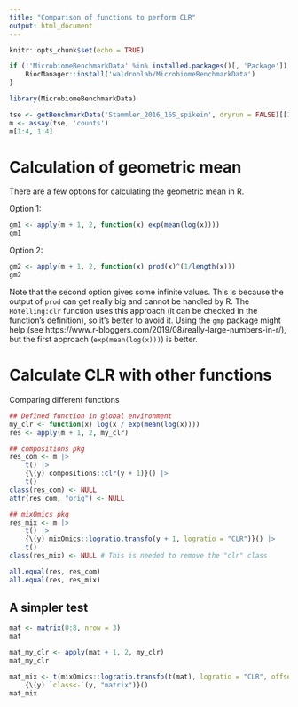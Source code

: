 ```yaml
---
title: "Comparison of functions to perform CLR"
output: html_document
---
```


```r
knitr::opts_chunk$set(echo = TRUE)
```


```r
if (!'MicrobiomeBenchmarkData' %in% installed.packages()[, 'Package']) {
    BiocManager::install('waldronlab/MicrobiomeBenchmarkData')
}

library(MicrobiomeBenchmarkData)
```

```r
tse <- getBenchmarkData('Stammler_2016_16S_spikein', dryrun = FALSE)[[1]]
m <- assay(tse, 'counts')
m[1:4, 1:4]
```

# Calculation of geometric mean

There are a few options for calculating the geometric mean in R.

Option 1:

```r
gm1 <- apply(m + 1, 2, function(x) exp(mean(log(x))))
gm1
```

Option 2:

```r
gm2 <- apply(m + 1, 2, function(x) prod(x)^(1/length(x)))
gm2
```

Note that the second option gives some infinite values. This is because 
the output of `prod` can get really big and cannot be handled by R. The 
`Hotelling:clr` function uses this approach (it can be checked in the function's
definition), so it's better to avoid it. Using the `gmp` package might help (see 
https://www.r-bloggers.com/2019/08/really-large-numbers-in-r/), but the
first approach (`exp(mean(log(x)))`) is better.

# Calculate CLR with other functions

Comparing different functions

```r
## Defined function in global environment
my_clr <- function(x) log(x / exp(mean(log(x))))
res <- apply(m + 1, 2, my_clr)

## compositions pkg
res_com <- m |>
    t() |>
    {\(y) compositions::clr(y + 1)}() |>
    t()
class(res_com) <- NULL
attr(res_com, "orig") <- NULL

## mixOmics pkg
res_mix <- m |> 
    t() |>
    {\(y) mixOmics::logratio.transfo(y + 1, logratio = "CLR")}() |>
    t()
class(res_mix) <- NULL # This is needed to remove the "clr" class
```

```r
all.equal(res, res_com)
all.equal(res, res_mix)
```

## A simpler test

```r
mat <- matrix(0:8, nrow = 3)
mat
```

```r
mat_my_clr <- apply(mat + 1, 2, my_clr)
mat_my_clr
```

```r
mat_mix <- t(mixOmics::logratio.transfo(t(mat), logratio = "CLR", offset = 1)) |>
    {\(y) `class<-`(y, "matrix")}()
mat_mix
```
